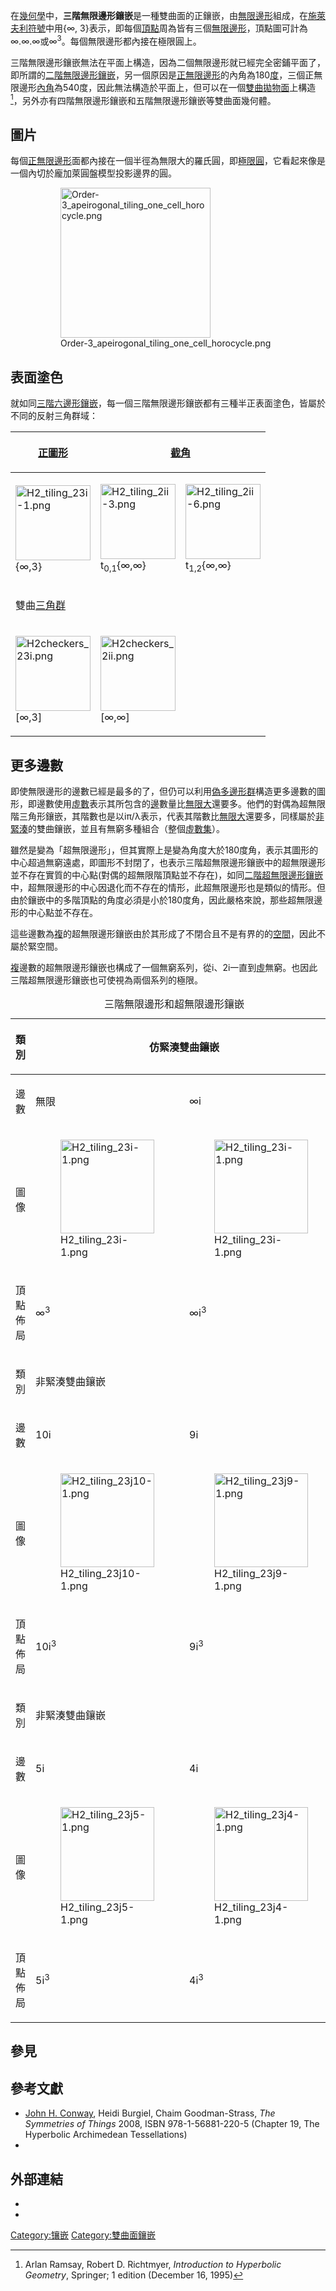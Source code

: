 {{Polyhedronbox
| name =  三階無限邊形鑲嵌
| imagename =  H2 tiling 23i-1.png
| rotating =  H2 tiling 23i-1.png
| rinfo = 龐加萊圓盤模型
| Type = 雙曲正鑲嵌
| Coxeter_diagram =  {{CDD|node_1|infin|node|3|node}}<br>{{CDD|node_1|infin|node_1|infin|node}}<br>{{CDD|labelinfin|branch_11|split2-ii|node_1}}
| Schläfli = {∞,3}<br>t{∞,∞}<br>tr(∞,∞,∞)
| Wythoff = 3 | ∞ 2<br>2 ∞ | ∞<br>∞ ∞ ∞ |
| Symmetry_group = [∞,3], (*∞32)<br>[∞,∞], (*∞∞2)<br>[(∞,∞,∞)], (*∞∞∞)
| Rotation_group = 
| Vertice_type = ∞.∞.∞
| dual =  [[無限階三角形鑲嵌|無限階三角形鑲嵌]]
| Properties = [[Vertex-transitive|Vertex-transitive]]、 [[edge-transitive|edge-transitive]]、 [[face-transitive|face-transitive]] 
| 3d_image = 
| 3d_image_info = 
| dual_image =  H2 tiling 23i-4.png
| vfigimage = 
}}
在[[幾何學|幾何學]]中，'''三階無限邊形鑲嵌'''是一種雙曲面的正鑲嵌，由[[無限邊形|無限邊形]]組成，在[[施萊夫利符號|施萊夫利符號]]中用{∞, 3}表示，即每個[[頂點_(幾何)|頂點]]周為皆有三個[[無限邊形|無限邊形]]，頂點圖可計為∞.∞.∞或∞<sup>3</sup>。每個無限邊形都內接在極限圓上。

三階無限邊形鑲嵌無法在平面上構造，因為二個無限邊形就已經完全密鋪平面了，即所謂的[[二階無限邊形鑲嵌|二階無限邊形鑲嵌]]，另一個原因是[[正無限邊形|正無限邊形]]的內角為180[[度_(角)|度]]，三個正無限邊形[[內角_(數學)|內角]]為540度，因此無法構造於平面上，但可以在一個[[雙曲拋物面|雙曲拋物面]]上構造<ref>Arlan Ramsay, Robert D. Richtmyer, ''Introduction to Hyperbolic Geometry'', Springer; 1 edition (December 16, 1995)</ref>，另外亦有四階無限邊形鑲嵌和五階無限邊形鑲嵌等雙曲面幾何體。

== 圖片 ==
每個[[正無限邊形|正無限邊形]]面都內接在一個半徑為無限大的羅氏圓，即[[極限圓|極限圓]]，它看起來像是一個內切於龐加萊圓盤模型投影邊界的圓。
:[[File:Order-3_apeirogonal_tiling_one_cell_horocycle.png|240px]]
== 表面塗色 ==
就如同[[三階六邊形鑲嵌|三階六邊形鑲嵌]]，每一個三階無限邊形鑲嵌都有三種半正表面塗色，皆屬於不同的反射三角群域：
{|class=wikitable
![[正圖形|正圖形]]
!colspan=2|[[截角|截角]]
![[大斜方截半|大斜方截半]]
|- align=center
|[[File:H2_tiling_23i-1.png|120px]]<BR>{∞,3}<BR>{{CDD|node_1|infin|node|3|node}}
|[[File:H2_tiling_2ii-3.png|120px]]<BR>t<sub>0,1</sub>{∞,∞}<BR>{{CDD|node_1|infin|node_1|infin|node}}
|[[File:H2_tiling_2ii-6.png|120px]]<BR>t<sub>1,2</sub>{∞,∞}<BR>{{CDD|node|infin|node_1|infin|node_1}}
|[[File:H2_tiling_iii-7.png|120px]]<BR>t<sub>0,1,2</sub>{(∞,∞,∞)}<BR>{{CDD|node_1|split1-ii|branch_11|labelinfin}}
|-
!Colspan=4|雙曲[[三角群|三角群]]
|- align=center
|[[File:H2checkers_23i.png|120px]]<BR>[∞,3]
|colspan=2|[[File:H2checkers_2ii.png|120px]]<BR>[∞,∞]
|[[File:H2checkers_iii.png|120px]]<BR>[(∞,∞,∞)]
|}
== 更多邊數 ==
即使無限邊形的邊數已經是最多的了，但仍可以利用[[偽多邊形|偽多邊形群]]構造更多邊數的圖形，即邊數使用[[虛數|虛數]]表示其所包含的[[邊_(幾何)|邊]]數量比[[無限大|無限大]]還要多。他們的對偶為超無限階三角形鑲嵌，其階數也是以iπ/λ表示，代表其階數比[[無限大|無限大]]還要多，同樣屬於[[緊空間|非緊湊]]的雙曲鑲嵌，並且有無窮多種組合（整個[[虛數集|虛數集]]）。

雖然是變為「超無限邊形」，但其實際上是變為角度大於180度角，表示其圖形的中心超過無窮遠處，即圖形不封閉了，也表示三階超無限邊形鑲嵌中的超無限邊形並不存在實質的中心點(對偶的超無限階頂點並不存在)，如同[[二階超無限邊形鑲嵌|二階超無限邊形鑲嵌]]中，超無限邊形的中心因退化而不存在的情形，此超無限邊形也是類似的情形。但由於鑲嵌中的多階頂點的角度必須是小於180度角，因此嚴格來說，那些超無限邊形的中心點並不存在。

這些邊數為[[复数_(数学)|複]]的超無限邊形鑲嵌由於其形成了不閉合且不是有界的的[[空間|空間]]，因此不屬於緊空間。

[[复数_(数学)|複]]邊數的超無限邊形鑲嵌也構成了一個無窮系列，從i、2i一直到[[虛數|虛]]無窮。也因此三階超無限邊形鑲嵌也可使視為兩個系列的極限。
{| class="wikitable"
|+ 三階無限邊形和超無限邊形鑲嵌
!類別
!colspan=2|仿緊湊雙曲鑲嵌
!colspan=3|[[緊空間|非緊湊]]雙曲鑲嵌
|- style="text-align:center;"
!邊數
|無限
|∞i
|...
|12i
|11i
|-
!圖像
|[[File:H2_tiling_23i-1.png|150px]]
|[[File:H2_tiling_23i-1.png|150px]]
|...
|[[File:H2_tiling_23j12-1.png|150px]]
|[[File:H2_tiling_23j11-1.png|150px]]
|- style="text-align:center;"
!頂點佈局
|∞<sup>3</sup>
|∞i<sup>3</sup>
|...
|12i<sup>3</sup>
|11i<sup>3</sup>
|-
!類別
!colspan=5|非緊湊雙曲鑲嵌
|- style="text-align:center;"
!邊數
|10i
|9i
|8i
|7i
|6i
|-
!圖像
|[[File:H2_tiling_23j10-1.png|150px]]
|[[File:H2_tiling_23j9-1.png|150px]]
|[[File:H2_tiling_23j8-1.png|150px]]
|[[File:H2_tiling_23j7-1.png|150px]]
|[[File:H2_tiling_23j6-1.png|150px]]
|- style="text-align:center;"
!頂點佈局
|10i<sup>3</sup>
|9i<sup>3</sup>
|8i<sup>3</sup>
|7i<sup>3</sup>
|6i<sup>3</sup>
|-
!類別
!colspan=5|非緊湊雙曲鑲嵌
|- style="text-align:center;"
!邊數
|5i
|4i
|3i
|2i
|i
|-
!圖像
|[[File:H2_tiling_23j5-1.png|150px]]
|[[File:H2_tiling_23j4-1.png|150px]]
|[[File:H2_tiling_23j3-1.png|150px]]
|[[File:H2_tiling_23j2-1.png|150px]]
|[[File:H2_tiling_23j1-1.png|150px]]
|- style="text-align:center;"
!頂點佈局
|5i<sup>3</sup>
|4i<sup>3</sup>
|3i<sup>3</sup>
|2i<sup>3</sup>
|i<sup>3</sup>
|}
== 參見 ==
{{Commons category|Order-3 apeirogonal tiling}}

== 參考文獻 ==
{{reflist}}
{{refbegin}}
* [[John_Horton_Conway|John H. Conway]], Heidi Burgiel, Chaim Goodman-Strass, ''The Symmetries of Things'' 2008, ISBN 978-1-56881-220-5 (Chapter 19, The Hyperbolic Archimedean Tessellations)
* {{Cite book|title=The Beauty of Geometry: Twelve Essays|url=https://archive.org/details/beautyofgeometry0000coxe|year=1999|publisher=Dover Publications|lccn=99035678|isbn=0-486-40919-8|chapter=Chapter 10: Regular honeycombs in hyperbolic space}}
{{refend}}

== 外部連結 ==
*{{MathWorld | urlname= HyperbolicTiling | title = Hyperbolic tiling}}
*{{MathWorld | urlname=PoincareHyperbolicDisk | title = Poincaré hyperbolic disk }}

{{正多邊形鑲嵌}}

[[Category:镶嵌|Category:镶嵌]]
[[Category:雙曲面鑲嵌|Category:雙曲面鑲嵌]]